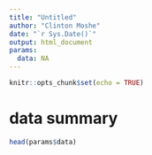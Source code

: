 ```yaml
---
title: "Untitled"
author: "Clinton Moshe"
date: "`r Sys.Date()`"
output: html_document
params:
  data: NA
---
```


```r
knitr::opts_chunk$set(echo = TRUE)
```

# data summary

```r
head(params$data)
```

